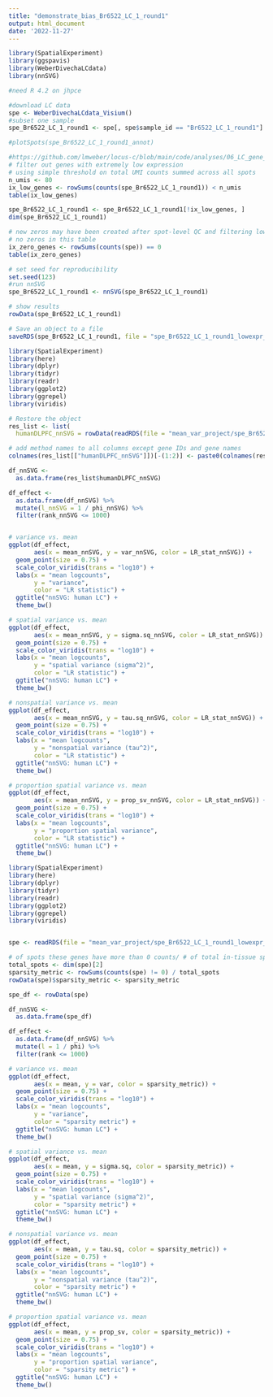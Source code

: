 ```yaml
---
title: "demonstrate_bias_Br6522_LC_1_round1"
output: html_document
date: '2022-11-27'
---
```


```r

library(SpatialExperiment)
library(ggspavis)
library(WeberDivechaLCdata)
library(nnSVG)

#need R 4.2 on jhpce

#download LC data
spe <- WeberDivechaLCdata_Visium()
#subset one sample
spe_Br6522_LC_1_round1 <- spe[, spe$sample_id == "Br6522_LC_1_round1"]

#plotSpots(spe_Br6522_LC_1_round1_annot)

#https://github.com/lmweber/locus-c/blob/main/code/analyses/06_LC_gene_filtering.R
# filter out genes with extremely low expression
# using simple threshold on total UMI counts summed across all spots
n_umis <- 80
ix_low_genes <- rowSums(counts(spe_Br6522_LC_1_round1)) < n_umis
table(ix_low_genes)

spe_Br6522_LC_1_round1 <- spe_Br6522_LC_1_round1[!ix_low_genes, ]
dim(spe_Br6522_LC_1_round1)

# new zeros may have been created after spot-level QC and filtering low-expressed genes
# no zeros in this table
ix_zero_genes <- rowSums(counts(spe)) == 0
table(ix_zero_genes)

# set seed for reproducibility
set.seed(123)
#run nnSVG
spe_Br6522_LC_1_round1 <- nnSVG(spe_Br6522_LC_1_round1)

# show results
rowData(spe_Br6522_LC_1_round1)

# Save an object to a file
saveRDS(spe_Br6522_LC_1_round1, file = "spe_Br6522_LC_1_round1_lowexpr_filter_nnSVG.rds")


```

```r

library(SpatialExperiment)
library(here)
library(dplyr)
library(tidyr)
library(readr)
library(ggplot2)
library(ggrepel)
library(viridis)

# Restore the object
res_list <- list(
  humanDLPFC_nnSVG = rowData(readRDS(file = "mean_var_project/spe_Br6522_LC_1_round1_lowexpr_filter_nnSVG.rds")))

# add method names to all columns except gene IDs and gene names
colnames(res_list[["humanDLPFC_nnSVG"]])[-(1:2)] <- paste0(colnames(res_list[["humanDLPFC_nnSVG"]]), "_nnSVG")[-(1:2)]

df_nnSVG <- 
  as.data.frame(res_list$humanDLPFC_nnSVG)

df_effect <- 
  as.data.frame(df_nnSVG) %>% 
  mutate(l_nnSVG = 1 / phi_nnSVG) %>% 
  filter(rank_nnSVG <= 1000)


# variance vs. mean
ggplot(df_effect, 
       aes(x = mean_nnSVG, y = var_nnSVG, color = LR_stat_nnSVG)) + 
  geom_point(size = 0.75) + 
  scale_color_viridis(trans = "log10") + 
  labs(x = "mean logcounts", 
       y = "variance", 
       color = "LR statistic") + 
  ggtitle("nnSVG: human LC") + 
  theme_bw()

# spatial variance vs. mean
ggplot(df_effect, 
       aes(x = mean_nnSVG, y = sigma.sq_nnSVG, color = LR_stat_nnSVG)) + 
  geom_point(size = 0.75) + 
  scale_color_viridis(trans = "log10") + 
  labs(x = "mean logcounts", 
       y = "spatial variance (sigma^2)", 
       color = "LR statistic") + 
  ggtitle("nnSVG: human LC") + 
  theme_bw()

# nonspatial variance vs. mean
ggplot(df_effect, 
       aes(x = mean_nnSVG, y = tau.sq_nnSVG, color = LR_stat_nnSVG)) + 
  geom_point(size = 0.75) + 
  scale_color_viridis(trans = "log10") + 
  labs(x = "mean logcounts", 
       y = "nonspatial variance (tau^2)", 
       color = "LR statistic") + 
  ggtitle("nnSVG: human LC") + 
  theme_bw()

# proportion spatial variance vs. mean
ggplot(df_effect, 
       aes(x = mean_nnSVG, y = prop_sv_nnSVG, color = LR_stat_nnSVG)) + 
  geom_point(size = 0.75) + 
  scale_color_viridis(trans = "log10") + 
  labs(x = "mean logcounts", 
       y = "proportion spatial variance", 
       color = "LR statistic") + 
  ggtitle("nnSVG: human LC") + 
  theme_bw()

```

```r

library(SpatialExperiment)
library(here)
library(dplyr)
library(tidyr)
library(readr)
library(ggplot2)
library(ggrepel)
library(viridis)


spe <- readRDS(file = "mean_var_project/spe_Br6522_LC_1_round1_lowexpr_filter_nnSVG.rds")

# of spots these genes have more than 0 counts/ # of total in-tissue spots -- how to add this to meta data, follow mitochondria example
total_spots <- dim(spe)[2]
sparsity_metric <- rowSums(counts(spe) != 0) / total_spots
rowData(spe)$sparsity_metric <- sparsity_metric

spe_df <- rowData(spe)

df_nnSVG <- 
  as.data.frame(spe_df)

df_effect <- 
  as.data.frame(df_nnSVG) %>% 
  mutate(l = 1 / phi) %>% 
  filter(rank <= 1000)

# variance vs. mean
ggplot(df_effect, 
       aes(x = mean, y = var, color = sparsity_metric)) + 
  geom_point(size = 0.75) + 
  scale_color_viridis(trans = "log10") + 
  labs(x = "mean logcounts", 
       y = "variance", 
       color = "sparsity metric") + 
  ggtitle("nnSVG: human LC") + 
  theme_bw()

# spatial variance vs. mean
ggplot(df_effect, 
       aes(x = mean, y = sigma.sq, color = sparsity_metric)) + 
  geom_point(size = 0.75) + 
  scale_color_viridis(trans = "log10") + 
  labs(x = "mean logcounts", 
       y = "spatial variance (sigma^2)", 
       color = "sparsity metric") + 
  ggtitle("nnSVG: human LC") + 
  theme_bw()

# nonspatial variance vs. mean
ggplot(df_effect, 
       aes(x = mean, y = tau.sq, color = sparsity_metric)) + 
  geom_point(size = 0.75) + 
  scale_color_viridis(trans = "log10") + 
  labs(x = "mean logcounts", 
       y = "nonspatial variance (tau^2)", 
       color = "sparsity metric") + 
  ggtitle("nnSVG: human LC") + 
  theme_bw()

# proportion spatial variance vs. mean
ggplot(df_effect, 
       aes(x = mean, y = prop_sv, color = sparsity_metric)) + 
  geom_point(size = 0.75) + 
  scale_color_viridis(trans = "log10") + 
  labs(x = "mean logcounts", 
       y = "proportion spatial variance", 
       color = "sparsity metric") + 
  ggtitle("nnSVG: human LC") + 
  theme_bw()

```

